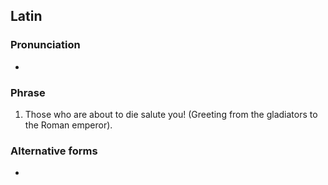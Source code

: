 ==Latin==
{{wikipedia}}
===Pronunciation===
* {{la-IPA|moritūrī tē salūtant}}

===Phrase===
{{la-phrase|head=[[moriturus|moritūrī]] [[tu|tē]] [[saluto|salūtant]]}}

# Those who are about to die salute you! (Greeting from the gladiators to the Roman emperor).

===Alternative forms===
* {{l|la|moritūrī tē salūtāmus||We who are about to die salute you!}}